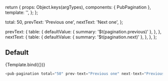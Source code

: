 
<Meta title="Components/pub-pagination" component={PubPagination} />

  return {
    props: Object.keys(argTypes),
    components: { PubPagination },
    template: '<pub-pagination v-bind="$props" />',
  };
};

  total: 50,
  prevText: 'Previous one',
  nextText: 'Next one',
};

  prevText: {
    table: {
      defaultValue: { summary: '$t(pagination.previous)' },
    },
  },
  nextText: {
    table: {
      defaultValue: { summary: '$t(pagination.next)' },
    },
  },
};

## Default

<Canvas>
  <Story name="Default" args={commonArgs} argTypes={commonArgTypes}>
    {Template.bind({})}
  </Story>
</Canvas>

```javascript
<pub-pagination total="50" prev-text="Previous one" next-text="Previous one" />
```

<ArgsTable story="Default" />
